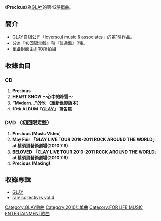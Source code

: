 {{Unreferenced|time=2021-05-12T06:06:35+00:00}}
{{Infobox Single
| Name           = Precious
| Artist         = [[GLAY|GLAY]]
| Album          = [[GLAY_(GLAY)|GLAY]]
| A-side         = Precious
| B-side         = HEART SNOW 〜心中的降雪〜<br />[[“Modern…”的她|“Modern…”的她]] （重新錄製版本）
| Released       = 2010年9月8日
| Recorded       = 
| Genre          = [[J-POP|J-POP]]
| Length         = 
| Label          = loversoul music & associates
| Producer       = 
| Reviews        = 
| Chart position =當週排行第2名（[[ORICON|ORICON]]）
* 2010年9月當月第6名（ORICON）
* 2010年年度第89名（ORICON）
| Certification  = 
| Chronology     = 
| Last single    = [[Apologize|Apologize]]<br />（2010年）
| This single    = '''Precious'''<br />（2010年）
| Next single    = [[Thank_you_for_your_love|Thank you for your love]]<br />（2011年）
}}

《'''Precious'''》為[[GLAY|GLAY]]的第42張[[單曲|單曲]]。

== 簡介 ==
*GLAY自組公司「loversoul music & associates」的第1張作品。
*分為『初回限定盤』和『普通盤』2種。
*單曲封面由[[JIRO|JIRO]]所拍攝

== 收錄曲目 ==
=== CD ===
#'''Precious'''
#'''HEART SNOW 〜心中的降雪〜'''
#'''“Modern…”的他 （重新錄製版本）'''
#'''10th ALBUM『[[GLAY_(GLAY)|GLAY]]』 預告篇'''

=== DVD （初回限定盤） ===
#'''Precious (Music Video)'''
#'''May Fair 「GLAY LIVE TOUR 2010-2011 ROCK AROUND THE WORLD」at 横須賀藝術劇場(2010.7.6)'''
#'''BELOVED 「GLAY LIVE TOUR 2010-2011 ROCK AROUND THE WORLD」at 横須賀藝術劇場(2010.7.6)'''
#'''Precious (Making) '''

== 收錄專輯 ==
*[[GLAY_(原創專輯)|GLAY]]
*[[rare_collectives_vol.4|rare collectives vol.4]]

[[Category:GLAY歌曲|Category:GLAY歌曲]]
[[Category:2010年单曲|Category:2010年单曲]]
[[Category:FOR_LIFE_MUSIC_ENTERTAINMENT歌曲|Category:FOR LIFE MUSIC ENTERTAINMENT歌曲]]